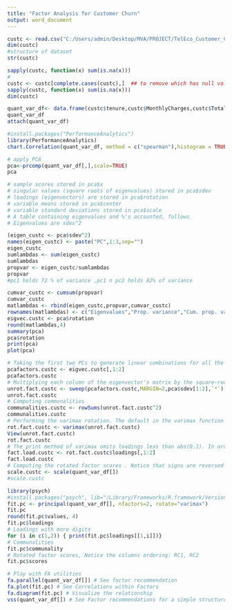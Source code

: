 ---
title: "Factor Analysis for Customer Churn"
output: word_document
---

```{r}

custc <- read.csv("C:/Users/admin/Desktop/MVA/PROJECT/TelEco_Customer_Churn.csv")
dim(custc)
#structure of dataset
str(custc)
```

```{r}
sapply(custc, function(x) sum(is.na(x)))
#
custc <- custc[complete.cases(custc),]  ## to remove which has null values
sapply(custc, function(x) sum(is.na(x)))
dim(custc)
```

```{r}
quant_var_df<- data.frame(custc$tenure,custc$MonthlyCharges,custc$TotalCharges)
quant_var_df
attach(quant_var_df)
```

```{r}
#install.packages("PerformanceAnalytics")
library(PerformanceAnalytics)
chart.Correlation(quant_var_df, method = c("spearman"),histogram = TRUE, pch = "19", cex= 0.7)

```

```{r}
# apply PCA
pca<-prcomp(quant_var_df[,],scale=TRUE)
pca
```

```{r}
# sample scores stored in pca$x
# singular values (square roots of eigenvalues) stored in pca$sdev
# loadings (eigenvectors) are stored in pca$rotation
# variable means stored in pca$center
# variable standard deviations stored in pca$scale
# A table containing eigenvalues and %'s accounted, follows
# Eigenvalues are sdev^2

(eigen_custc <- pca$sdev^2)
names(eigen_custc) <- paste("PC",1:3,sep="")
eigen_custc
sumlambdas <- sum(eigen_custc)
sumlambdas
propvar <- eigen_custc/sumlambdas
propvar
#pc1 holds 72 % of variance ,pc1 n pc2 holds 82% of variance

cumvar_custc <- cumsum(propvar)
cumvar_custc
matlambdas <- rbind(eigen_custc,propvar,cumvar_custc)
rownames(matlambdas) <- c("Eigenvalues","Prop. variance","Cum. prop. variance")
eigvec.custc <- pca$rotation
round(matlambdas,4)
summary(pca)
pca$rotation
print(pca)
plot(pca)

```

```{r}
# Taking the first two PCs to generate linear combinations for all the variables with two factors
pcafactors.custc <- eigvec.custc[,1:2]
pcafactors.custc
# Multiplying each column of the eigenvector's matrix by the square-root of the corresponding eigenvalue in order to get the factor loadings
unrot.fact.custc <- sweep(pcafactors.custc,MARGIN=2,pca$sdev[1:2],`*`)
unrot.fact.custc
# Computing communalities
communalities.custc <- rowSums(unrot.fact.custc^2)
communalities.custc
# Performing the varimax rotation. The default in the varimax function is norm=TRUE thus, Kaiser normalization is carried out
rot.fact.custc <- varimax(unrot.fact.custc)
View(unrot.fact.custc)
rot.fact.custc
# The print method of varimax omits loadings less than abs(0.1). In order to display all the loadings, it is necessary to ask explicitly the contents of the object $loadings
fact.load.custc <- rot.fact.custc$loadings[,1:2]
fact.load.custc
# Computing the rotated factor scores . Notice that signs are reversed for factors F2 (PC2), F3 (PC3) and F4 (PC4)
scale.custc <- scale(quant_var_df[])
#scale.custc

```

```{r}
library(psych)
#install.packages("psych", lib="/Library/Frameworks/R.framework/Versions/3.5/Resources/library")
fit.pc <- principal(quant_var_df[], nfactors=2, rotate="varimax")
fit.pc
round(fit.pc$values, 4)
fit.pc$loadings
# Loadings with more digits
for (i in c(1,2)) { print(fit.pc$loadings[[1,i]])}
# Communalities
fit.pc$communality
# Rotated factor scores, Notice the columns ordering: RC1, RC2 
fit.pc$scores

```

```{r}
# Play with FA utilities
fa.parallel(quant_var_df[]) # See factor recommendation
fa.plot(fit.pc) # See Correlations within Factors
fa.diagram(fit.pc) # Visualize the relationship
vss(quant_var_df[]) # See Factor recommendations for a simple structure
```

